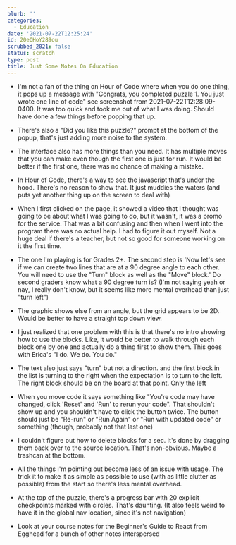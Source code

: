 ```yaml
---
blurb: ''
categories:
  - Education
date: '2021-07-22T12:25:24'
id: 20eOHoY289ou
scrubbed_2021: false
status: scratch
type: post
title: Just Some Notes On Education
---
```


- I'm not a fan of the thing on Hour of Code where when you do one thing, it pops up a message with "Congrats, you completed puzzle 1. You just wrote one line of code" see screenshot from 2021-07-22T12:28:09-0400. It was too quick and took me out of what I was doing. Should have done a few things before popping that up. 

- There's also a "Did you like this puzzle?" prompt at the bottom of the popup, that's just adding more noise to the system. 

- The interface also has more things than you need. It has multiple moves that you can make even though the first one is just for run. It would be better if the first one, there was no chance of making a mistake. 

- In Hour of Code, there's a way to see the javascript that's under the hood. There's no reason to show that. It just muddies the waters (and puts yet another thing up on the screen to deal with)

- When I first clicked on the page, it showed a video that I thought was going to be about what I was going to do, but it wasn't, it was a promo for the service. That was a bit confusing and then when I went into the program there was no actual help. I had to figure it out myself. Not a huge deal if there's a teacher, but not so good for someone working on it the first time. 

- The one I'm playing is for Grades 2+. The second step is 'Now let's see if we can create two lines that are at a 90 degree angle to each other. You will need to use the "Turn" block as well as the "Move" block.' Do second graders know what a 90 degree turn is? (I'm not saying yeah or nay, I really don't know, but it seems like more mental overhead than just "turn left")

- The graphic shows else from an angle, but the grid appears to be 2D. Would be better to have a straight top down view. 

- I just realized that one problem with this is that there's no intro showing how to use the blocks. Like, it would be better to walk through each block one by one and actually do a thing first to show them. This goes with Erica's "I do. We do. You do."

- The text also just says "turn" but not a direction. and the first block in the list is turning to the right when the expectation is to turn to the left. The right block should be on the board at that point. Only the left

- When you move code it says something like "You're code may have changed, click 'Reset' and 'Run' to rerun your code". That shouldn't show up and you shouldn't have to click the button twice. The button should just be "Re-run" or "Run Again" or "Run with updated code" or something (though, probably not that last one)

- I couldn't figure out how to delete blocks for a sec. It's done by dragging them back over to the source location. That's non-obvious. Maybe a trashcan at the bottom. 

- All the things I'm pointing out become less of an issue with usage. The trick it to make it as simple as possible to use (with as little clutter as possible) from the start so there's less mental overhead. 

- At the top of the puzzle, there's a progress bar with 20 explicit checkpoints marked with circles. That's daunting. (It also feels weird to have it in the global nav location, since it's not navigation)

- Look at your course notes for the Beginner's Guide to React from Egghead for a bunch of other notes interspersed
